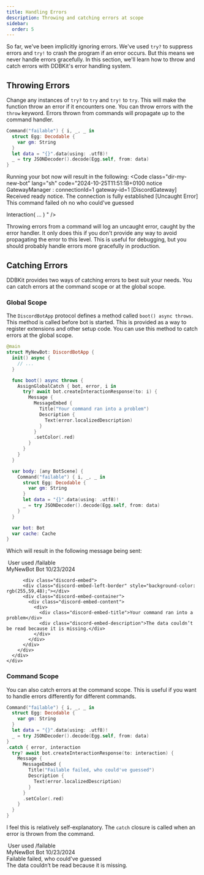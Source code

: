 ```yaml
---
title: Handling Errors
description: Throwing and catching errors at scope
sidebar:
  order: 5
---
```


So far, we've been implicitly ignoring errors. We've used `try?` to suppress errors and `try!` to crash the program if an error occurs. But this means we never handle errors gracefully. In this section, we'll learn how to throw and catch errors with DDBKit's error handling system.

## Throwing Errors
Change any instances of `try?` to `try` and `try!` to `try`. This will make the function throw an error if it encounters one. You can throw errors with the `throw` keyword. Errors thrown from commands will propagate up to the command handler.

```swift
Command("failable") { i, _, _ in
  struct Egg: Decodable {
    var gm: String
  }
  let data = "{}".data(using: .utf8)!
  _ = try JSONDecoder().decode(Egg.self, from: data)
}
```
Running your bot now will result in the following:
<Code class="dir-my-new-bot" lang="sh" code="2024-10-25T11:51:18+0100 notice GatewayManager : connectionId=1 gateway-id=1 [DiscordGateway] Received ready notice. The connection is fully established
[Uncaught Error] This command failed oh no who could've guessed

Interaction( ... )
" />

Throwing errors from a command will log an uncaught error, caught by the error handler. It only does this if you don't provide any way to avoid propagating the error to this level. This is useful for debugging, but you should probably handle errors more gracefully in production.

## Catching Errors
DDBKit provides two ways of catching errors to best suit your needs. You can catch errors at the command scope or at the  global scope.

### Global Scope
The `DiscordBotApp` protocol defines a method called `boot() async throws`. This method is called before bot is started. This is provided as a way to register extensions and other setup code. You can use this method to catch errors at the global scope.

```swift
@main
struct MyNewBot: DiscordBotApp {
  init() async {
    // ...
  }

  func boot() async throws {
    AssignGlobalCatch { bot, error, i in
      try? await bot.createInteractionResponse(to: i) {
        Message {
          MessageEmbed {
            Title("Your command ran into a problem")
            Description {
              Text(error.localizedDescription)
            }
          }
          .setColor(.red)
        }
      }
    }
  }

  var body: [any BotScene] {
    Command("failable") { i, _, _ in
      struct Egg: Decodable {
        var gm: String
      }
      let data = "{}".data(using: .utf8)!
      _ = try JSONDecoder().decode(Egg.self, from: data)
    }
  }

  var bot: Bot
  var cache: Cache
}
```
Which will result in the following message being sent:

<div class="discord-messages">
  <div class="discord-message">
      <div class="discord-interaction">
        <img class="discord-interaction-author-avatar" src="https://cdn.discordapp.com/embed/avatars/0.png" alt=""></img>
        <span class="discord-author-info discord-interaction-author-info">
          <span class="discord-author-username">User</span>
        </span>
        <span class="discord-interaction-command"> used <span class="discord-interaction-command-name"> /failable</span></span>
      </div>
      <div class="discord-message-content">
        <div class="discord-author-avatar">
          <img src="https://cdn.discordapp.com/embed/avatars/2.png" alt=""></img>
        </div>
        <div class="discord-message-body">
          <div>
            <span class="discord-author-info">
              <span class="discord-author-username">MyNewBot</span>
              <span class="discord-author-bot-tag"> Bot </span>
            </span>
            <span class="discord-message-timestamp">10/23/2024</span>
          </div>

          <div class="discord-embed">
          <div class="discord-embed-left-border" style="background-color: rgb(255,59,48);"></div>
          <div class="discord-embed-container">
            <div class="discord-embed-content">
              <div>
                <div class="discord-embed-title">Your command ran into a problem</div>
                <div class="discord-embed-description">The data couldn’t be read because it is missing.</div>
              </div>
            </div>
          </div>
        </div>
      </div>
    </div>
  </div>
</div>

### Command Scope
You can also catch errors at the command scope. This is useful if you want to handle errors differently for different commands.

```swift
Command("failable") { i, _, _ in
  struct Egg: Decodable {
    var gm: String
  }
  let data = "{}".data(using: .utf8)!
  _ = try JSONDecoder().decode(Egg.self, from: data)
}
.catch { error, interaction
  try? await bot.createInteractionResponse(to: interaction) {
    Message {
      MessageEmbed {
        Title("Failable failed, who could've guessed")
        Description {
          Text(error.localizedDescription)
        }
      }
      .setColor(.red)
    }
  }
}
```

I feel this is relatively self-explanatory. The `catch` closure is called when an error is thrown from the command.

<div class="discord-messages">
  <div class="discord-message">
    <div class="discord-interaction">
      <img class="discord-interaction-author-avatar" src="https://cdn.discordapp.com/embed/avatars/0.png" alt=""></img>
      <span class="discord-author-info discord-interaction-author-info">
        <span class="discord-author-username">User</span>
      </span>
      <span class="discord-interaction-command"> used <span class="discord-interaction-command-name"> /failable</span></span>
    </div>
    <div class="discord-message-content">
      <div class="discord-author-avatar">
        <img src="https://cdn.discordapp.com/embed/avatars/2.png" alt=""></img>
      </div>
      <div class="discord-message-body">
        <div>
          <span class="discord-author-info">
            <span class="discord-author-username">MyNewBot</span>
            <span class="discord-author-bot-tag"> Bot </span>
          </span>
          <span class="discord-message-timestamp">10/23/2024</span>
        </div>
        <div class="discord-embed">
          <div class="discord-embed-left-border" style="background-color: rgb(255,59,48);"></div>
          <div class="discord-embed-container">
            <div class="discord-embed-content">
              <div>
                <div class="discord-embed-title">Failable failed, who could've guessed</div>
                <div class="discord-embed-description">The data couldn’t be read because it is missing.</div>
              </div>
            </div>
          </div>
        </div>
      </div>
    </div>
  </div>
</div>